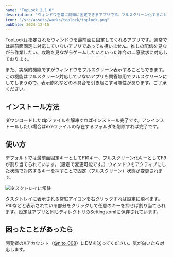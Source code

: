 ```yaml
---
name: "TopLock 2.1.0"
description: "ウィンドウを常に前面に固定できるアプリです。フルスクリーン化することも可能です。"
icon: "/src/assets/works/toplock/toplock.png"
pubDate: 2024-12-15
---
```



<div class="button_container">
  <DownloadButton href="https://r2.nito008.com/toplock.zip"></DownloadButton>
</div>

TopLockは指定されたウィンドウを最前面に固定してくれるアプリです。通常では最前面固定に対応していないアプリであっても構いません。推しの配信を見ながら作業したい、攻略を見ながらゲームしたいといった昨今の二窓欲求に対応しております。

また、実験的機能ですがウィンドウをフルスクリーン表示することもできます。この機能はフルスクリーン対応していないアプリも問答無用でフルスクリーンにしてしまうので、表示崩れなどの不具合を引き起こす可能性があります。ご了承ください。

## インストール方法

ダウンロードしたzipファイルを解凍すればインストール完了です。アンインストールしたい場合はexeファイルの存在するフォルダを削除すれば完了です。

## 使い方

デフォルトでは最前面固定キーとしてF10キー、フルスクリーン化キーとしてF9が割り当てられています。（設定で変更可能です。）ウィンドウをアクティブにした状態で対応するキーを押すことで固定（フルスクリーン）状態が変更されます。

![タスクトレイに常駐](../../assets/works/toplock/toplock-tasktray.png)

タスクトレイに表示される常駐アイコンを右クリックすれば設定に飛べます。F10などと表示されている部分をクリックして任意のキーを押せば割り当てられます。設定はアプリと同じディレクトリのSettings.xmlに保存されています。

## 困ったことがあったら

開発者のXアカウント（[@nito_008](https://x.com/nito_008)）にDMを送ってください。気が向いたら対応します。
